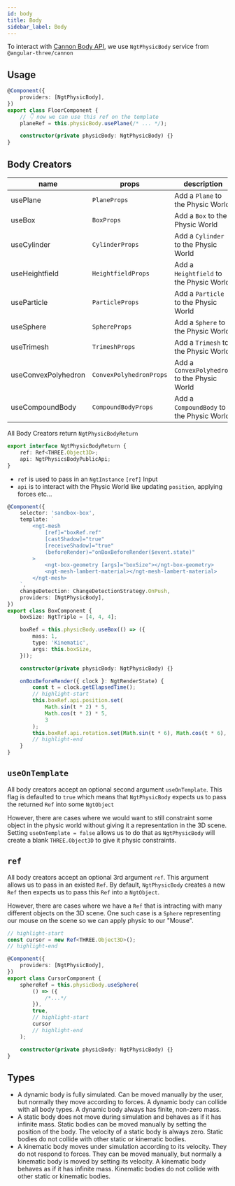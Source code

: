 ```yaml
---
id: body
title: Body
sidebar_label: Body
---
```


To interact with [Cannon Body API](https://pmndrs.github.io/cannon-es/docs/classes/Body.html), we use `NgtPhysicBody` service from `@angular-three/cannon`

## Usage

```ts
@Component({
    providers: [NgtPhysicBody],
})
export class FloorComponent {
    // 👇 now we can use this ref on the template
    planeRef = this.physicBody.usePlane(/* ... */);

    constructor(private physicBody: NgtPhysicBody) {}
}
```

## Body Creators

| name                | props                   | description                                  |
| ------------------- | ----------------------- | -------------------------------------------- |
| usePlane            | `PlaneProps`            | Add a `Plane` to the Physic World            |
| useBox              | `BoxProps`              | Add a `Box` to the Physic World              |
| useCylinder         | `CylinderProps`         | Add a `Cylinder` to the Physic World         |
| useHeightfield      | `HeightfieldProps`      | Add a `Heightfield` to the Physic World      |
| useParticle         | `ParticleProps`         | Add a `Particle` to the Physic World         |
| useSphere           | `SphereProps`           | Add a `Sphere` to the Physic World           |
| useTrimesh          | `TrimeshProps`          | Add a `Trimesh` to the Physic World          |
| useConvexPolyhedron | `ConvexPolyhedronProps` | Add a `ConvexPolyhedron` to the Physic World |
| useCompoundBody     | `CompoundBodyProps`     | Add a `CompoundBody` to the Physic World     |

All Body Creators return `NgtPhysicBodyReturn`

```ts
export interface NgtPhysicBodyReturn {
    ref: Ref<THREE.Object3D>;
    api: NgtPhysicsBodyPublicApi;
}
```

-   `ref` is used to pass in an `NgtInstance` `[ref]` Input
-   `api` is to interact with the Physic World like updating `position`, applying forces etc...

```ts
@Component({
    selector: 'sandbox-box',
    template: `
        <ngt-mesh
            [ref]="boxRef.ref"
            [castShadow]="true"
            [receiveShadow]="true"
            (beforeRender)="onBoxBeforeRender($event.state)"
        >
            <ngt-box-geometry [args]="boxSize"></ngt-box-geometry>
            <ngt-mesh-lambert-material></ngt-mesh-lambert-material>
        </ngt-mesh>
    `,
    changeDetection: ChangeDetectionStrategy.OnPush,
    providers: [NgtPhysicBody],
})
export class BoxComponent {
    boxSize: NgtTriple = [4, 4, 4];

    boxRef = this.physicBody.useBox(() => ({
        mass: 1,
        type: 'Kinematic',
        args: this.boxSize,
    }));

    constructor(private physicBody: NgtPhysicBody) {}

    onBoxBeforeRender({ clock }: NgtRenderState) {
        const t = clock.getElapsedTime();
        // highlight-start
        this.boxRef.api.position.set(
            Math.sin(t * 2) * 5,
            Math.cos(t * 2) * 5,
            3
        );
        this.boxRef.api.rotation.set(Math.sin(t * 6), Math.cos(t * 6), 0);
        // highlight-end
    }
}
```

## `useOnTemplate`

All body creators accept an optional second argument `useOnTemplate`. This flag is defaulted to `true` which means that `NgtPhysicBody` expects us to pass the returned `Ref` into some `NgtObject`

However, there are cases where we would want to still constraint some object in the physic world without giving it a representation in the 3D scene. Setting `useOnTemplate = false` allows us to do that as `NgtPhysicBody` will create a blank `THREE.Object3D` to give it physic constraints.

## `ref`

All body creators accept an optional 3rd argument `ref`. This argument allows us to pass in an existed `Ref`. By default, `NgtPhysicBody` creates a new `Ref` then expects us to pass this `Ref` into a `NgtObject`.

However, there are cases where we have a `Ref` that is intracting with many different objects on the 3D scene. One such case is a `Sphere` representing our mouse on the scene so we can apply physic to our "Mouse".

```ts
// highlight-start
const cursor = new Ref<THREE.Object3D>();
// highlight-end

@Component({
    providers: [NgtPhysicBody],
})
export class CursorComponent {
    sphereRef = this.physicBody.useSphere(
        () => ({
            /*...*/
        }),
        true,
        // highlight-start
        cursor
        // highlight-end
    );

    constructor(private physicBody: NgtPhysicBody) {}
}
```

## Types

-   A dynamic body is fully simulated. Can be moved manually by the user, but normally they move according to forces. A dynamic body can collide with all body types. A dynamic body always has finite, non-zero mass.
-   A static body does not move during simulation and behaves as if it has infinite mass. Static bodies can be moved manually by setting the position of the body. The velocity of a static body is always zero. Static bodies do not collide with other static or kinematic bodies.
-   A kinematic body moves under simulation according to its velocity. They do not respond to forces. They can be moved manually, but normally a kinematic body is moved by setting its velocity. A kinematic body behaves as if it has infinite mass. Kinematic bodies do not collide with other static or kinematic bodies.
